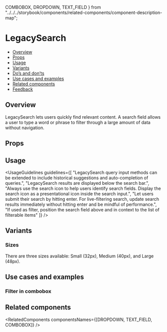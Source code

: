   COMBOBOX,
  DROPDOWN,
  TEXT_FIELD
} from "../../../storybook/components/related-components/component-description-map";

<Meta of={LegacySearchStories} />

# LegacySearch

- [Overview](#overview)
- [Props](#props)
- [Usage](#usage)
- [Variants](#variants)
- [Do’s and don’ts](#dos-and-donts)
- [Use cases and examples](#use-cases-and-examples)
- [Related components](#related-components)
- [Feedback](#feedback)

## Overview

LegacySearch lets users quickly find relevant content. A search field allows a user to type a word or phrase to filter through a large amount of data without navigation.

<Canvas of={LegacySearchStories.Overview} />

## Props

<PropsTable />

## Usage

<UsageGuidelines
  guidelines={[
    "LegacySearch query input methods can be extended to include historical suggestions and auto-completion of queries.",
    "LegacySearch results are displayed below the search bar.",
    "Always use the search icon to help users identify search fields. Display the search icon as a presentational icon inside the search input.",
    "Let users submit their search by hitting enter. For live-filtering search, update search results immediately without hitting enter and be mindful of performance.",
    "If used as filter, position the search field above and in context to the list of filterable items"
  ]}
/>

<TipCombobox />

## Variants

### Sizes

There are three sizes available: Small (32px), Medium (40px), and Large (48px).

<Canvas of={LegacySearchStories.Sizes} />

## Use cases and examples

### Filter in combobox

<Canvas of={LegacySearchStories.FilterInCombobox} />

## Related components

<RelatedComponents componentsNames={[DROPDOWN, TEXT_FIELD, COMBOBOX]} />
